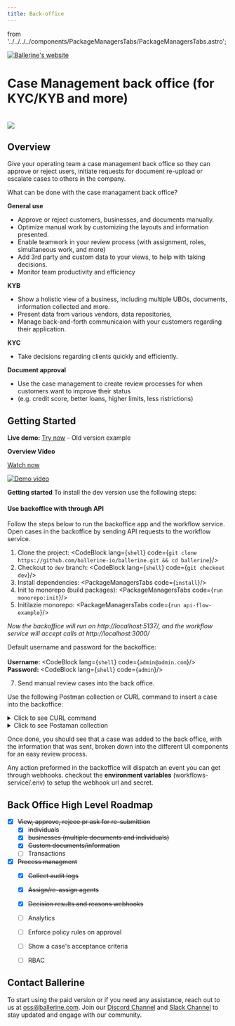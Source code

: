 ```yaml
---
title: Back-office
---
```



  from '../../../../components/PackageManagersTabs/PackageManagersTabs.astro';

<a href="https://ballerine.com" title="Ballerine - Open-source Infrastructure for Identity and Risk management.">
    <img src="https://uploads-ssl.webflow.com/62a3bad46800eb4715b2faf1/646372b198f456345c69339c_logo%20github.png" alt="Ballerine's website"/>
</a>


# Case Management back office (for KYC/KYB and more)


<br/>

<img src="https://uploads-ssl.webflow.com/62a3bad46800eb4715b2faf1/646b8e8f87ac3f34a4880623_back%20office%20image.png"/>

## Overview

Give your operating team a case management back office so they can approve or reject users, initiate requests for document re-upload or escalate cases to others in the company.

What can be done with the case managament back office?

**General use**
* Approve or reject customers, businesses, and documents manually.
* Optimize manual work by customizing the layouts and information presented.
* Enable teamwork in your review process (with assignment, roles, simultaneous work, and more)
* Add 3rd party and custom data to your views, to help with taking decisions.
* Monitor team productivity and efficiency

**KYB**
* Show a holistic view of a business, including multiple UBOs, documents, information collected and more.
* Present data from various vendors, data repositories,
* Manage back-and-forth communicaion with your customers regarding their application.

**KYC**

* Take decisions regarding clients quickly and efficiently.

**Document approval**

* Use the case management to create review processes for when customers want to improve their status
* (e.g. credit score, better loans, higher limits, less ristrictions)








## Getting Started

**Live demo:**
<a href="https://www.backoffice-demo.ballerine.app/" target="_blank">Try now</a> - Old version example

**Overview Video**

<a href="https://youtu.be/xYQCIGuvhZU" target="_blank">Watch now</a>

<a href="https://youtu.be/xYQCIGuvhZU" title="Ballerine Demo">
    <img src="https://uploads-ssl.webflow.com/62a3bad46800eb4715b2faf1/646b8910a0b4433ebe079285_back%20office%20vid%20thumbnail.png" alt="Demo video"/>
</a>

**Getting started**
To install the dev version use the following steps:

#### Use backoffice with through API

Follow the steps below to run the backoffice app and the workflow service.
Open cases in the backoffice by sending API requests to the workflow service.

   1. Clone the project:
   <CodeBlock lang={`shell`} code={`git clone https://github.com/ballerine-io/ballerine.git && cd ballerine`}/>
   2. Checkout to `dev` branch:
   <CodeBlock lang={`shell`} code={`git checkout dev`}/>
   3.  Install dependencies:
   <PackageManagersTabs code={`install`}/>
   5. Init to monorepo (build packages):
   <PackageManagersTabs code={`run monorepo:init`}/>
   6. Initilazie monorepo:
   <PackageManagersTabs code={`run api-flow-example`}/>

 _Now the backoffice will run on http://localhost:5137/, and the workflow service will accept calls at http://localhost:3000/_

 Default username and password for the backoffice:<br/><br/>
    **Username:**
    <CodeBlock lang={`shell`} code={`admin@admin.com`}/>
    **Password:**
    <CodeBlock lang={`shell`} code={`admin`}/>

7. Send manual review cases into the back office.

Use the following Postman collection or CURL command to insert a case into the backoffice:

<details>
    <summary>Click to see CURL command</summary>

    <CodeBlock lang={`shell`} code={`curl --location 'http://localhost:3000/api/v1/external/workflows/run' \
    --header 'Content-Type: application/json' \
    --header 'Authorization: Bearer secret' \
    --data-raw '{
        "workflowId": "risk-score-improvement-dev",
        "context": {
            "entity": {
                "id": "fido-user-id1111111",
                "data": {
                    "companyName": "McClure Inc",
                    "registrationNumber": "2d92b229-626b-4f99-9a9b-2191e974e2b9",
                    "legalForm": "and Sons",
                    "countryOfIncorporation": "Heard Island and McDonald Islands",
                    "dateOfIncorporation": "2016-04-09T03:16:42.496Z",
                    "address": "7533 Lilyan Springs",
                    "phoneNumber": "+7169584993",
                    "email": "Macie18@yahoo.com",
                    "website": "https:\/\/oily-testing.biz",
                    "industry": "embrace bleeding-edge partnerships",
                    "taxIdentificationNumber": "1731576041",
                    "vatNumber": "VAT87025707",
                    "numberOfEmployees": 453,
                    "businessPurpose": "Networked transitional approach"
                },
                "type": "business"
            },
            "documents": [
                {
                    "type": "drivers_license",
                    "pages": [
                        {
                            "uri": "https://backoffice-demo.ballerine.app/images/mock-documents/set_1_doc_front.png",
                            "data": "",
                            "type": "jpg",
                            "metadata": {
                                "side": "front",
                                "pageNumber": "1"
                            },
                            "provider": "http"
                        },
                        {
                            "uri": "https://backoffice-demo.ballerine.app/images/mock-documents/set_1_doc_back.png",
                            "data": "",
                            "type": "jpg",
                            "metadata": {
                                "side": "back",
                                "pageNumber": "2"
                            },
                            "provider": "http"
                        }
                    ],
                    "issuer": {
                        "city": "Brockside",
                        "name": "Government",
                        "type": "government",
                        "country": "CA",
                        "additionalDetails": {}
                    },
                    "version": 1,
                    "category": "identification",
                    "properties": {
                        "docNumber": "1234",
                        "userAddress": "Turkey, buhgdawe"
                    },
                    "issuingVersion": 1
                },
                {
                    "type": "certificate_of_incorporation",
                    "pages": [
                        {
                            "uri": "https://upload.wikimedia.org/wikipedia/commons/thumb/3/3e/Certificate_of_incorporation.png/388px-Certificate_of_incorporation.png?20110630185120",
                            "data": "",
                            "type": "jpg",
                            "metadata": {
                                "side": "front",
                                "pageNumber": "1"
                            },
                            "provider": "http",
                            "ballerineFileId": "clhz0lhzd0006ru5ab3p0uf67"
                        }
                    ],
                    "issuer": {
                        "city": "Brockside",
                        "name": "Government",
                        "type": "government",
                        "country": "TH",
                        "additionalDetails": {}
                    },
                    "version": 1,
                    "category": "regestration",
                    "properties": {
                        "website": "https://ballerine.com",
                        "docNumber": "1234",
                        "userAddress": "Turkey, buhgdawe"
                    },
                    "issuingVersion": 1
                }
            ]
        }
    }'`}/>

</details>

<details>
    <summary>Click to see Postaman collection</summary>

    <CodeBlock lang={`shell`} code={`{
        "info": {
            "_postman_id": "3bf729f5-7771-41c0-b809-b4415ad8e95f",
            "name": "Ballerine - Local",
            "schema": "https://schema.getpostman.com/json/collection/v2.1.0/collection.json"
        },
        "item": [
            {
                "name": "http://localhost:3000/api/v1/external/workflows/run",
                "request": {
                    "auth": {
                        "type": "bearer",
                        "bearer": [
                            {
                                "key": "token",
                                "value": "secret",
                                "type": "string"
                            }
                        ]
                    },
                    "method": "POST",
                    "header": [],
                    "body": {
                        "mode": "raw",
                        "raw": "{\n    \"workflowId\": \"risk-score-improvement-dev\",\n    \"context\": {\n        \"entity\": {\n            \"id\": \"fido-user-id1111\",\n            \"data\": {\n                \"companyName\": \"McClure Inc\",\n                \"registrationNumber\": \"2d92b229-626b-4f99-9a9b-2191e974e2b9\",\n                \"legalForm\": \"and Sons\",\n                \"countryOfIncorporation\": \"Heard Island and McDonald Islands\",\n                \"dateOfIncorporation\": \"2016-04-09T03:16:42.496Z\",\n                \"address\": \"7533 Lilyan Springs\",\n                \"phoneNumber\": \"+7169584993\",\n                \"email\": \"Macie18@yahoo.com\",\n                \"website\": \"https:\\/\\/oily-testing.biz\",\n                \"industry\": \"embrace bleeding-edge partnerships\",\n                \"taxIdentificationNumber\": \"1731576041\",\n                \"vatNumber\": \"VAT87025707\",\n                \"numberOfEmployees\": 453,\n                \"businessPurpose\": \"Networked transitional approach\"\n            },\n            \"type\": \"business\"\n        },\n        \"documents\": [\n            {\n                \"type\": \"drivers_license\",\n                \"pages\": [\n                    {\n                        \"uri\": \"https://backoffice-demo.ballerine.app/images/mock-documents/set_1_doc_front.png\",\n                        \"data\": \"\",\n                        \"type\": \"jpg\",\n                        \"metadata\": {\n                            \"side\": \"front\",\n                            \"pageNumber\": \"1\"\n                        },\n                        \"provider\": \"http\",\n                        \"ballerineFileId\": \"clhz0lhy60004ru5ajduq32s2\"\n                    },\n                    {\n                        \"uri\": \"https://backoffice-demo.ballerine.app/images/mock-documents/set_1_doc_back.png\",\n                        \"data\": \"\",\n                        \"type\": \"jpg\",\n                        \"metadata\": {\n                            \"side\": \"back\",\n                            \"pageNumber\": \"2\"\n                        },\n                        \"provider\": \"http\",\n                        \"ballerineFileId\": \"clhz0lhxy0002ru5a53674d7b\"\n                    }\n                ],\n                \"issuer\": {\n                    \"city\": \"Brockside\",\n                    \"name\": \"Government\",\n                    \"type\": \"government\",\n                    \"country\": \"CA\",\n                    \"additionalDetails\": {}\n                },\n                \"version\": 1,\n                \"category\": \"identification\",\n                \"properties\": {\n                    \"docNumber\": \"1234\",\n                    \"userAddress\": \"Turkey, buhgdawe\"\n                },\n                \"issuingVersion\": 1\n            },\n            {\n                \"type\": \"certificate_of_incorporation\",\n                \"pages\": [\n                    {\n                        \"uri\": \"https://upload.wikimedia.org/wikipedia/commons/thumb/3/3e/Certificate_of_incorporation.png/388px-Certificate_of_incorporation.png?20110630185120\",\n                        \"data\": \"\",\n                        \"type\": \"jpg\",\n                        \"metadata\": {\n                            \"side\": \"front\",\n                            \"pageNumber\": \"1\"\n                        },\n                        \"provider\": \"http\",\n                        \"ballerineFileId\": \"clhz0lhzd0006ru5ab3p0uf67\"\n                    }\n                ],\n                \"issuer\": {\n                    \"city\": \"Brockside\",\n                    \"name\": \"Government\",\n                    \"type\": \"government\",\n                    \"country\": \"TH\",\n                    \"additionalDetails\": {}\n                },\n                \"version\": 1,\n                \"category\": \"regestration\",\n                \"properties\": {\n                    \"website\": \"https://ballerine.com\",\n                    \"docNumber\": \"1234\",\n                    \"userAddress\": \"Turkey, buhgdawe\"\n                },\n                \"issuingVersion\": 1\n            }\n        ]\n    }\n}",
                        "options": {
                            "raw": {
                                "language": "json"
                            }
                        }
                    },
                    "url": {
                        "raw": "http://localhost:3000/api/v{/*  */}1/external/workflows/run",
                        "protocol": "http",
                        "host": [
                            "localhost"
                        ],
                        "port": "3000",
                        "path": [
                            "api",
                            "v1",
                            "external",
                            "workflows",
                            "run"
                        ]
                    }
                },
                "response": []
            }
        ]
    }`}/>

</details>

Once done, you should see that a case was added to the back office, with the information that was sent, broken down into the different UI components for an easy review process.

Any action preformed in the backoffice will dispatch an event you can get through webhooks.
checkout the  **environment variables** (workflows-service/.env) to setup the webhook url and secret.

## Back Office High Level Roadmap

- [x] ~~View, approve, rejece pr ask for re-submittion~~
	- [x] ~~individuals~~
	- [x] ~~businesses (multiple documents and individuals)~~
	- [x] ~~Custom documents/information~~
	- [ ] Transactions
- [x] ~~Process managment~~
	- [x] ~~Collect audit logs~~
	- [x] ~~Assign/re-assign agents~~
	- [x] ~~Decision results and reasons webhooks~~
	- [ ] Analytics
	- [ ] Enforce policy rules on approval
	- [ ] Show a case's acceptance criteria
	- [ ] RBAC


## Contact Ballerine

To start using the paid version or if you need any assistance, reach out to us at oss@ballerine.com. Join our [Discord Channel](discord-link) and [Slack Channel](https://join.slack.com/t/ballerine-oss/shared_invite/zt-1iu6otkok-OqBF3TrcpUmFd9oUjNs2iw) to stay updated and engage with our community.

